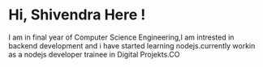 # Hi,  Shivendra Here !

I am in final year of Computer Science Engineering,I am intrested in backend development and i have started learning nodejs.currently workin as a nodejs developer trainee in Digital Projekts.CO
